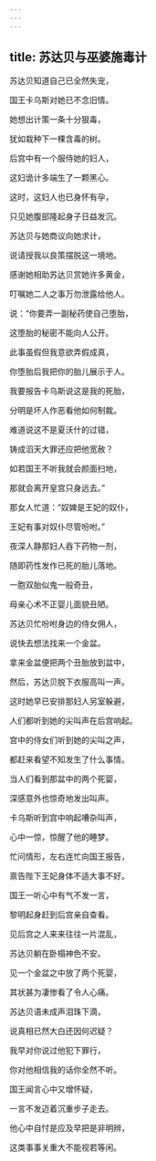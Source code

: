 ```yaml
---
---
---
```

title: 苏达贝与巫婆施毒计
---




苏达贝知道自己已全然失宠，

国王卡乌斯对她已不念旧情。

她想出计策一条十分狠毒，

犹如栽种下一棵含毒的树。

后宫中有一个服侍她的妇人，

这妇诡计多端生了一颗黑心。

这时，这妇人也已身怀有孕，

只见她腹部隆起身子日益发沉。

苏达贝与她商议向她求计，

说请授我以良策摆脱这一境地。

感谢她相助苏达贝赏她许多黄金，

叮嘱她二人之事万勿泄露给他人。

说：“你要弄一副秘药使自己堕胎，

这堕胎的秘密不能向人公开。

此事虽假但我意欲弄假成真，

你堕胎后我把你的胎儿展示于人。

我要报告卡乌斯说这是我的死胎，

分明是坏人作恶看他如何制裁。

难道说这不是夏沃什的过错，

铸成滔天大罪还应把他宽赦？

如若国王不听我就会颜面扫地，

那就会离开皇宫只身远去。”

那女人忙道：“奴婢是王妃的奴仆，

王妃有事对奴仆尽管吩咐。”

夜深人静那妇人吞下药物一剂，

随即药性发作已死的胎儿落地。

一胞双胎似鬼一般奇丑，

母亲心术不正婴儿面貌丑陋。

苏达贝忙吩咐身边的侍女佣人，

说快去想法找来一个金盆。

拿来金盆便把两个丑胎放到盆中，

然后，苏达贝脱下衣服高叫一声。

这时她早已安排那妇人另室躲避，

人们都听到她的尖叫声在后宫响起。

宫中的侍女们听到她的尖叫之声，

都赶来看望不知发生了什么事情。

当人们看到那盆中的两个死婴，

深感意外也惊奇地发出叫声。

卡乌斯听到宫中响起嘈杂叫声，

心中一惊，惊醒了他的睡梦。

忙问情形，左右连忙向国王报告，

禀告陛下王妃身体不适大事不好。

国王一听心中有气不发一言，

黎明起身赶到后宫亲自查看。

见后宫之人来来往往一片混乱，

苏达贝躺在卧榻神色不安。

见一个金盆之中放了两个死婴，

其状甚为凄惨看了令人心痛。

苏达贝语未成声泪珠下滴，

说真相已然大白还因何迟疑？

我早对你说过他犯下罪行，

你对他相信我的话你全然不听。

国王闻言心中又增怀疑，

一言不发迈着沉重步子走去。

他心中自忖是应及早把是非明辨，

这类事事关重大不能视若等闲。